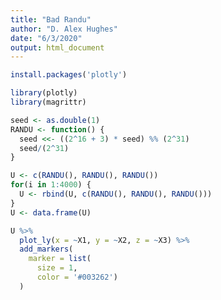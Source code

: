 ```yaml
---
title: "Bad Randu"
author: "D. Alex Hughes"
date: "6/3/2020"
output: html_document
---
```


```r
install.packages('plotly')
```


```r
library(plotly)
library(magrittr)
```

```r
seed <- as.double(1)
RANDU <- function() {
  seed <<- ((2^16 + 3) * seed) %% (2^31)
  seed/(2^31)
}
```

```r
U <- c(RANDU(), RANDU(), RANDU())
for(i in 1:4000) {
  U <- rbind(U, c(RANDU(), RANDU(), RANDU()))
}
U <- data.frame(U)

```

```r
U %>%  
  plot_ly(x = ~X1, y = ~X2, z = ~X3) %>%  
  add_markers(
    marker = list(
      size = 1, 
      color = '#003262')
  )
```
